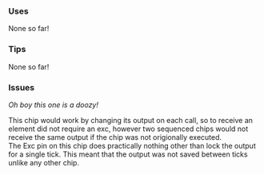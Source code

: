 ### Uses

None so far!

### Tips

None so far!

### Issues

_Oh boy this one is a doozy!_

This chip would work by changing its output on each call, so to receive an element did not require an exc, however two sequenced chips would not receive the same output if the chip was not origionally executed.<br>
The Exc pin on this chip does practically nothing other than lock the output for a single tick. This meant that the output was not saved between ticks unlike any other chip.